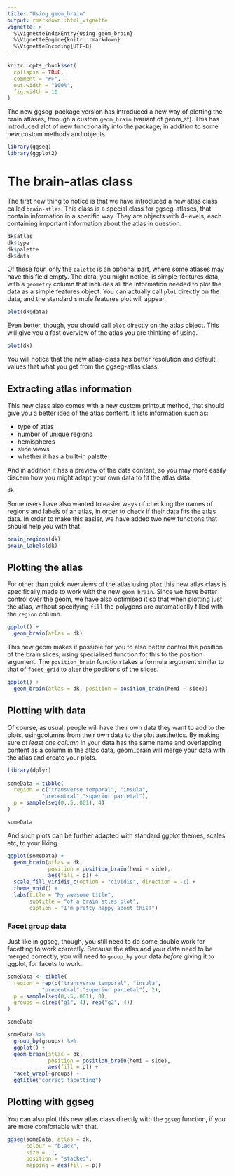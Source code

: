 ```yaml
---
title: "Using geom_brain"
output: rmarkdown::html_vignette
vignette: >
  %\VignetteIndexEntry{Using geom_brain}
  %\VignetteEngine{knitr::rmarkdown}
  %\VignetteEncoding{UTF-8}
---
```


```r
knitr::opts_chunk$set(
  collapse = TRUE,
  comment = "#>",
  out.width = "100%",
  fig.width = 10
)
```

The new ggseg-package version has introduced a new way of plotting the brain atlases, through a custom `geom_brain` (variant of geom_sf). 
This has introduced alot of new functionality into the package, in addition to some new custom methods and objects. 

```r
library(ggseg)
library(ggplot2)

```


# The brain-atlas class

The first new thing to notice is that we have introduced a new atlas class called `brain-atlas`. 
This class is a special class for ggseg-atlases, that contain information in a specific way. 
They are objects with 4-levels, each containing important information about the atlas in question.

```r
dk$atlas
dk$type
dk$palette
dk$data
```

Of these four, only the `palette` is an optional part, where some atlases may have this field empty.
The data, you might notice, is simple-features data, with a `geometry` column that includes all the information needed to plot the data as a simple features object. 
You can actually call `plot` directly on the data, and the standard simple features plot will appear.

```r
plot(dk$data)
```

Even better, though, you should call `plot` directly on the atlas object. 
This will give you a fast overview of the atlas you are thinking of using.

```r
plot(dk)
```

You will notice that the new atlas-class has better resolution and default values that what you get from the ggseg-atlas class. 

## Extracting atlas information
This new class also comes with a new custom printout method, that should give you a better idea of the atlas content.
It lists information such as:

- type of atlas  
- number of unique regions  
- hemispheres  
- slice views  
- whether it has a built-in palette  

And in addition it has a preview of the data content, so you may more easily discern how you might adapt your own data to fit the atlas data.

```r
dk
```

Some users have also wanted to easier ways of checking the names of regions and labels of an atlas, in order to check if their data fits the atlas data. 
In order to make this easier, we have added two new functions that should help you with that.

```r
brain_regions(dk)
brain_labels(dk)
```

## Plotting the atlas
For other than quick overviews of the atlas using `plot` this new atlas class is specifically made to work with the new `geom_brain`. 
Since we have better control over the geom, we have also optimised it so that when plotting just the atlas, without specifying `fill` the polygons are automatically filled with the `region` column.

```r
ggplot() +
  geom_brain(atlas = dk)
```

This new geom makes it possible for you to also better control the position of the brain slices, using specialised function for this to the position argument. The `position_brain` function takes a formula argument similar to that of `facet_grid` to alter the positions of the slices.

```r
ggplot() +
  geom_brain(atlas = dk, position = position_brain(hemi ~ side))
```


## Plotting with data
Of course, as usual, people will have their own data they want to add to the plots, usingcolumns from their own data to the plot aesthetics. 
By making sure _at least one column_ in your data has the same name and overlapping content as a column in the atlas data, geom_brain will merge your data with the atlas and create your plots. 

```r
library(dplyr)
        
someData = tibble(
  region = c("transverse temporal", "insula",
           "precentral","superior parietal"), 
  p = sample(seq(0,.5,.001), 4)
)

someData
```

And such plots can be further adapted with standard ggplot themes, scales etc, to your liking.

```r
ggplot(someData) +
  geom_brain(atlas = dk, 
             position = position_brain(hemi ~ side),
             aes(fill = p)) +
  scale_fill_viridis_c(option = "cividis", direction = -1) +
  theme_void() +
  labs(title = "My awesome title", 
       subtitle = "of a brain atlas plot",
       caption = "I'm pretty happy about this!")
```

### Facet group data

Just like in ggseg, though, you still need to do some double work for facetting to work correctly.
Because the atlas and your data need to be merged correctly, you will need to `group_by` your data _before_ giving it to ggplot, for facets to work.

```r
someData <- tibble(
  region = rep(c("transverse temporal", "insula",
           "precentral","superior parietal"), 2), 
  p = sample(seq(0,.5,.001), 8),
  groups = c(rep("g1", 4), rep("g2", 4))
)

someData
```


```r
someData %>%
  group_by(groups) %>%
  ggplot() +
  geom_brain(atlas = dk, 
             position = position_brain(hemi ~ side),
             aes(fill = p)) +
  facet_wrap(~groups) +
  ggtitle("correct facetting")
```

## Plotting with ggseg

You can also plot this new atlas class directly with the `ggseg` function, if you are more comfortable with that.

```r
ggseg(someData, atlas = dk, 
      colour = "black",
      size = .1, 
      position = "stacked",
      mapping = aes(fill = p))
```


